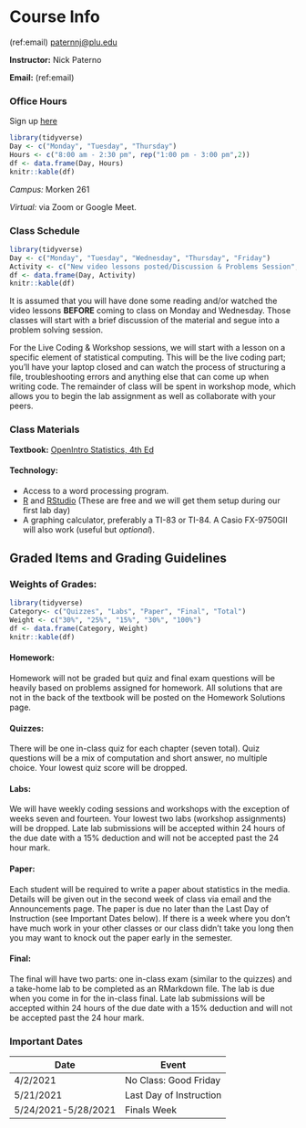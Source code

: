 # Course Info {#info}

(ref:email) [paternnj@plu.edu](mailto:paternnj@plu.edu)

**Instructor:** Nick Paterno

**Email:** (ref:email)

### Office Hours
Sign up [here](https://calendar.google.com/calendar/u/0/selfsched?sstoken=UUEtUG1vWXBzQWVnfGRlZmF1bHR8MDkxZTNlNTE2MzdjYTI4ZTY2MmFkNmRlZjI0OTNlNDI)

```r
library(tidyverse)
Day <- c("Monday", "Tuesday", "Thursday")
Hours <- c("8:00 am - 2:30 pm", rep("1:00 pm - 3:00 pm",2))
df <- data.frame(Day, Hours)
knitr::kable(df) 
```
*Campus:* Morken 261 

*Virtual:* via Zoom or Google Meet. 

### Class Schedule
```r
library(tidyverse)
Day <- c("Monday", "Tuesday", "Wednesday", "Thursday", "Friday")
Activity <- c("New video lessons posted/Discussion & Problems Session", "Office Hours", "Discussion & Problems Session", "Office Hours", "Live Coding & Workshop")
df <- data.frame(Day, Activity)
knitr::kable(df) 
```

It is assumed that you will have done some reading and/or watched the video lessons **BEFORE** coming to class on Monday and Wednesday. Those classes will start with a brief discussion of the material and segue into a problem solving session.

For the Live Coding \& Workshop sessions, we will start with a lesson on a specific element of statistical computing. This will be the live coding part; you'll have your laptop closed and can watch the process of structuring a file, troubleshooting errors and anything else that can come up when writing code. The remainder of class will be spent in workshop mode, which allows you to begin the lab assignment as well as collaborate with your peers. 

### Class Materials

**Textbook:** [OpenIntro Statistics, 4th Ed](https://leanpub.com/openintro-statistics)

#### Technology:

* Access to a word processing program. 
* [R](https://cran.r-project.org/) and [RStudio](https://rstudio.com/) (These are free and we will get them setup during our first lab day)
* A graphing calculator, preferably a TI-83 or TI-84. A Casio FX-9750GII will also work (useful but *optional*).

## Graded Items and Grading Guidelines

### Weights of Grades:
```r
library(tidyverse)
Category<- c("Quizzes", "Labs", "Paper", "Final", "Total")
Weight <- c("30%", "25%", "15%", "30%", "100%")
df <- data.frame(Category, Weight)
knitr::kable(df) 
```

#### Homework:
Homework will not be graded but quiz and final exam questions will be heavily based on problems assigned for homework. All solutions that are not in the back of the textbook will be posted on the Homework Solutions page. 

#### Quizzes:
There will be one in-class quiz for each chapter (seven total). Quiz questions will be a mix of computation and short answer, no multiple choice. Your lowest quiz score will be dropped.

#### Labs:
We will have weekly coding sessions and workshops with the exception of weeks seven and fourteen. Your lowest two labs (workshop assignments) will be dropped. Late lab submissions will be accepted within 24 hours of the due date with a 15% deduction and will not be accepted past the 24 hour mark. 

#### Paper:
Each student will be required to write a paper about statistics in the media. Details will be given out in the second week of class via email and the Announcements page. The paper is due no later than the Last Day of Instruction (see Important Dates below). If there is a week where you don't have much work in your other classes or our class didn't take you long then you may want to knock out the paper early in the semester.

#### Final:
The final will have two parts: one in-class exam (similar to the quizzes) and a take-home lab to be completed as an RMarkdown file. The lab is due when you come in for the in-class final. Late lab submissions will be accepted within 24 hours of the due date with a 15% deduction and will not be accepted past the 24 hour mark. 

### Important Dates
Date  | Event
------------- | -------------
4/2/2021  | No Class: Good Friday
5/21/2021 | Last Day of Instruction
5/24/2021-5/28/2021 | Finals Week
